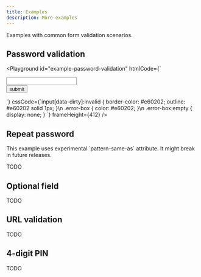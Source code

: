 ```yaml
---
title: Examples
description: More examples
---
```



Examples with common form validation scenarios.

## Password validation

<Playground
  id="example-password-validation"
  htmlCode={`
<form action="/submit">
  <input
    type="password"
    required
    minlength="8"
    pattern="^(?=.*?[a-z])(?=.*?[A-Z])(?=.*?[1-9])(?=.*[\\$\\@$\\!\\%\\*\\#\\?\\&\\-]).+$"
    validation-message="#error"
    message-value-missing="Password is required"
    message-too-short="Must be at least 8 characters"
    message-pattern-mismatch="Must contain capital letter, lowercase letter, number and a special character"
  />
  <div id="error" class="error-box"></div>
  <button>submit</button>
</form>
  `}
  cssCode={`input[data-dirty]:invalid {
  border-color: #e60202;
  outline: #e60202 solid 1px;
}\n
.error-box {
  color: #e60202;
}\n
.error-box:empty {
  display: none;
}
`}
  frameHeight={412}
/>

## Repeat password

<Aside type="caution" title="Warning!">
  This example uses experimental `pattern-same-as` attribute. It might break in
  future releases.
</Aside>

TODO

## Optional field

TODO

## URL validation

TODO

## 4-digit PIN

TODO

